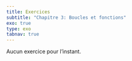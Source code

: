 ```yaml
---
title: Exercices
subtitle: "Chapitre 3: Boucles et fonctions"
exo: true
type: exo
tabnav: true
---
```


Aucun exercice pour l'instant.
